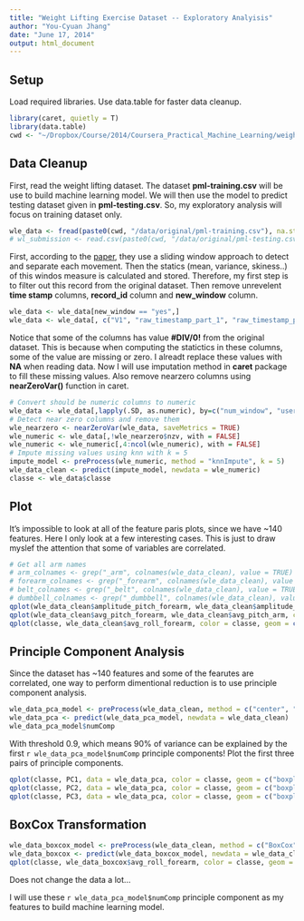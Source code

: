 ```yaml
---
title: "Weight Lifting Exercise Dataset -- Exploratory Analyisis"
author: "You-Cyuan Jhang"
date: "June 17, 2014"
output: html_document
---
```


## Setup

Load required libraries. Use data.table for faster data cleanup.

```r
library(caret, quietly = T)
library(data.table)
cwd <- "~/Dropbox/Course/2014/Coursera_Practical_Machine_Learning/weight_lifting"
```

## Data Cleanup

First, read the weight lifting dataset. The dataset **pml-training.csv** will be use to build machine learning model. We will then use the model to predict testing dataset given in **pml-testing.csv**. So, my exploratory analysis will focus on training dataset only.

```r
wle_data <- fread(paste0(cwd, "/data/original/pml-training.csv"), na.strings=c("NA","#DIV/0!",""))
# wl_submission <- read.csv(paste0(cwd, "/data/original/pml-testing.csv"))
```

First, according to the [paper](http://groupware.les.inf.puc-rio.br/public/papers/2013.Velloso.QAR-WLE.pdf), they use a sliding window approach to detect and separate each movement. Then the statics (mean, variance, skiness..) of this windos measure is calculated and stored. Therefore, my first step is to filter out this record from the original dataset. Then remove unrevelent **time stamp** columns, **record_id** column and **new_window** column.

```r
wle_data <- wle_data[new_window == "yes",]
wle_data <- wle_data[, c("V1", "raw_timestamp_part_1", "raw_timestamp_part_2", "cvtd_timestamp", "new_window") := NULL]
```

Notice that some of the columns has value **#DIV/0!** from the original dataset. This is because when computing the statictics in these columns, some of the value are missing or zero. I alreadt replace these values with **NA** when reading data.
Now I will use imputation method in **caret** package to fill these missing values. Also remove nearzero columns using **nearZeroVar()** function in caret.

```r
# Convert should be numeric columns to numeric
wle_data <- wle_data[,lapply(.SD, as.numeric), by=c("num_window", "user_name", "classe")]
# Detect near zero columns and remove them
wle_nearzero <- nearZeroVar(wle_data, saveMetrics = TRUE)
wle_numeric <- wle_data[,!wle_nearzero$nzv, with = FALSE]
wle_numeric <- wle_numeric[,4:ncol(wle_numeric), with = FALSE]
# Impute missing values using knn with k = 5
impute_model <- preProcess(wle_numeric, method = "knnImpute", k = 5)
wle_data_clean <- predict(impute_model, newdata = wle_numeric)
classe <- wle_data$classe
```

## Plot
It's impossible to look at all of the feature paris plots, since we have ~140 features. Here I only look at a few interesting cases. This is just to draw myslef the attention that some of variables are correlated. 
```r
# Get all arm names
# arm_colnames <- grep("_arm", colnames(wle_data_clean), value = TRUE)
# forearm_colnames <- grep("_forearm", colnames(wle_data_clean), value = TRUE)
# belt_colnames <- grep("_belt", colnames(wle_data_clean), value = TRUE)
# dumbbell_colnames <- grep("_dumbbell", colnames(wle_data_clean), value = TRUE)
qplot(wle_data_clean$amplitude_pitch_forearm, wle_data_clean$amplitude_roll_forearm, color = classe)
qplot(wle_data_clean$avg_pitch_forearm, wle_data_clean$avg_pitch_arm, color = classe)
qplot(classe, wle_data_clean$avg_roll_forearm, color = classe, geom = c("boxplot", "jitter"))
```

## Principle Component Analysis

Since the dataset has ~140 features and some of the fearutes are correlated, one way to perform dimentional reduction is to use principle component analysis.
```r
wle_data_pca_model <- preProcess(wle_data_clean, method = c("center", "scale", "pca"), thresh = 0.9)
wle_data_pca <- predict(wle_data_pca_model, newdata = wle_data_clean)
wle_data_pca_model$numComp
```

With threshold 0.9, which means 90% of variance can be explained by the first `r wle_data_pca_model$numComp` principle components! Plot the first three pairs of principle components.

```r
qplot(classe, PC1, data = wle_data_pca, color = classe, geom = c("boxplot", "jitter"))
qplot(classe, PC2, data = wle_data_pca, color = classe, geom = c("boxplot", "jitter"))
qplot(classe, PC3, data = wle_data_pca, color = classe, geom = c("boxplot", "jitter"))
```

## BoxCox Transformation

```r
wle_data_boxcox_model <- preProcess(wle_data_clean, method = c("BoxCox"))
wle_data_boxcox <- predict(wle_data_boxcox_model, newdata = wle_data_clean)
qplot(classe, wle_data_boxcox$avg_roll_forearm, color = classe, geom = c("boxplot", "jitter"))

```
Does not change the data a lot...

I will use these `r wle_data_pca_model$numComp` principle component as my features  to build machine learning model.
